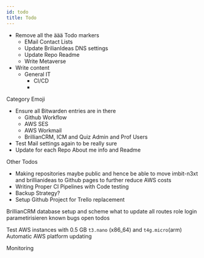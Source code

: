 ```yaml
---
id: todo
title: Todo
---
```


- Remove all the äää Todo markers
    - EMail Contact Lists
    - Update BrilianIdeas DNS settings
    - Update Repo Readme
    - Write Metaverse
- Write content
    - General IT 
        - CI/CD
        - 
 Category Emoji

- Ensure all Bitwarden entries are in there
    - Github Workflow
    - AWS SES
    - AWS Workmail
    - BrillianCRM, ICM and Quiz Admin and Prof Users
- Test Mail settings again to be really sure
- Update for each Repo About me info and Readme 

Other Todos
- Making repositories maybe public and hence be able to move imbit-n3xt and brillianideas to Github pages to further reduce AWS costs
- Writing Proper CI Pipelines with Code testing
- Backup Strategy?
- Setup Github Project for Trello replacement

BrillianCRM
database setup and scheme
what to update
all routes
role login
parametirisieren
known bugs
open todos

Test AWS instances with 0.5 GB `t3.nano` (x86_64) and `t4g.micro`(arm)
Automatic AWS platform updating

Monitoring
